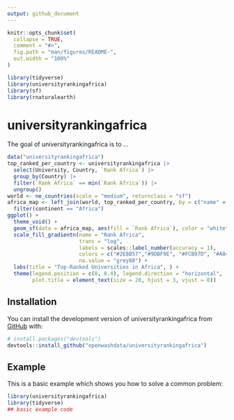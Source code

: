 ```yaml
---
output: github_document
---
```


<!-- README.md is generated from README.Rmd. Please edit that file -->

```r
knitr::opts_chunk$set(
  collapse = TRUE,
  comment = "#>",
  fig.path = "man/figures/README-",
  out.width = "100%"
)

library(tidyverse)
library(universityrankingafrica)
library(sf)
library(rnaturalearth)
```

# universityrankingafrica

<!-- badges: start -->
<!-- badges: end -->

The goal of universityrankingafrica is to ...

```r
data("universityrankingafrica")
top_ranked_per_country <- universityrankingafrica |> 
  select(University, Country, `Rank Africa`) |> 
  group_by(Country) |> 
  filter(`Rank Africa` == min(`Rank Africa`)) |> 
  ungroup()
world <- ne_countries(scale = "medium", returnclass = "sf")
africa_map <- left_join(world, top_ranked_per_country, by = c("name" = "Country")) |>  
  filter(continent == "Africa")
ggplot() +
  theme_void() +
  geom_sf(data = africa_map, aes(fill = `Rank Africa`), color = "white", lwd = 0) +
  scale_fill_gradientn(name = "Rank Africa", 
                       trans = "log",
                       labels = scales::label_number(accuracy = 1),
                       colors = c("#2E8B57","#9DBF9E", "#FCB97D", "#A84268"),
                       na.value = "grey80") +
  labs(title = "Top-Ranked Universities in Africa", ) +
  theme(legend.position = c(0, 0.4), legend.direction = "horizontal",
        plot.title = element_text(size = 20, hjust = 3, vjust = 0))
```

## Installation

You can install the development version of universityrankingafrica from [GitHub](https://github.com/) with:

``` r
# install.packages("devtools")
devtools::install_github("openwashdata/universityrankingafrica")
```

## Example

This is a basic example which shows you how to solve a common problem:

```r
library(universityrankingafrica)
library(tidyverse)
## basic example code
```

